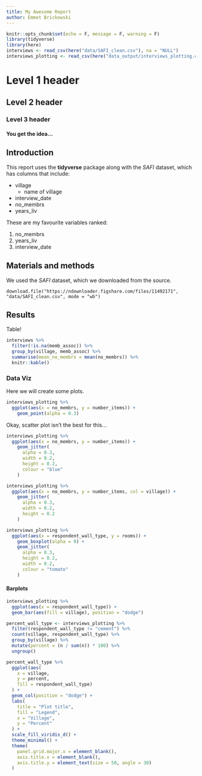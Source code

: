 ```yaml
---
title: My Awesome Report
author: Emmet Brickowski
---
```


```r
knitr::opts_chunk$set(echo = F, message = F, warning = F)
library(tidyverse)
library(here)
interviews <- read_csv(here("data/SAFI_clean.csv"), na = "NULL")
interviews_plotting <- read_csv(here("data_output/interviews_plotting.csv"))
```

# Level 1 header
## Level 2 header
### Level 3 header
#### You get the idea...

## Introduction

This report uses the **tidyverse** package along with the *SAFI*
dataset, which has columns that include:

- village
  + name of village
- interview_date
- no_membrs
- years_liv

These are my favourite variables ranked:

1. no_membrs
2. years_liv
3. interview_date

## Materials and methods

We used the *SAFI* dataset, which we downloaded from the source.

```
download.file("https://ndownloader.figshare.com/files/11492171", "data/SAFI_clean.csv", mode = "wb")
```

## Results

Table!

```r
interviews %>%
  filter(!is.na(memb_assoc)) %>% 
  group_by(village, memb_assoc) %>% 
  summarise(mean_no_membrs = mean(no_membrs)) %>% 
  knitr::kable()
```

### Data Viz

Here we will create some plots.

```r
interviews_plotting %>% 
  ggplot(aes(x = no_membrs, y = number_items)) +
    geom_point(alpha = 0.3)
```

Okay, scatter plot isn't the best for this...

```r
interviews_plotting %>% 
  ggplot(aes(x = no_membrs, y = number_items)) +
    geom_jitter(
      alpha = 0.3,
      width = 0.2,
      height = 0.2,
      colour = "blue"
    )
```

```r
interviews_plotting %>% 
  ggplot(aes(x = no_membrs, y = number_items, col = village)) +
    geom_jitter(
      alpha = 0.3,
      width = 0.2,
      height = 0.2
    )
```


```r
interviews_plotting %>% 
  ggplot(aes(x = respondent_wall_type, y = rooms)) +
    geom_boxplot(alpha = 0) +
    geom_jitter(
      alpha = 0.3,
      height = 0.2,
      width = 0.2,
      colour = "tomato"
    )
```

#### Barplots

```r
interviews_plotting %>% 
  ggplot(aes(x = respondent_wall_type)) +
  geom_bar(aes(fill = village), position = "dodge")
```

```r
percent_wall_type <- interviews_plotting %>% 
  filter(respondent_wall_type != "cement") %>% 
  count(village, respondent_wall_type) %>% 
  group_by(village) %>% 
  mutate(percent = (n / sum(n)) * 100) %>% 
  ungroup()
```

```r
percent_wall_type %>% 
  ggplot(aes(
    x = village, 
    y = percent, 
    fill = respondent_wall_type)
  ) +
  geom_col(position = "dodge") +
  labs(
    title = "Plot title",
    fill = "Legend",
    x = "Village",
    y = "Percent"
  ) +
  scale_fill_viridis_d() +
  theme_minimal() +
  theme(
    panel.grid.major.x = element_blank(),
    axis.title.x = element_blank(),
    axis.title.y = element_text(size = 50, angle = 30)
  )
```


